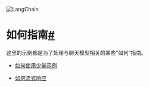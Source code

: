

<Head>
  <script>
    {
      `(function() {
         var _hmt = _hmt || [];
(function() {
  var hm = document.createElement("script");
  hm.src = "https://hm.baidu.com/hm.js?e60fb290e204e04c5cb6f79b0ac1e697";
  var s = document.getElementsByTagName("script")[0]; 
  s.parentNode.insertBefore(hm, s);
})();
       })();`
    }
  </script>
</Head>

![LangChain](https://pica.zhimg.com/50/v2-56e8bbb52aa271012541c1fe1ceb11a2_r.gif)





如何指南[#](#how-to-guides "Permalink to this headline")
====================================================

这里的示例都是为了处理与聊天模型相关的某些“如何”指南。

* [如何使用少量示例](examples/few_shot_examples.html)

* [如何流式响应](examples/streaming.html)

